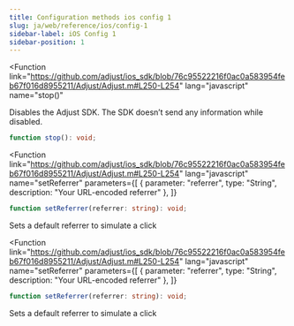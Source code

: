 ```yaml
---
title: Configuration methods ios config 1
slug: ja/web/reference/ios/config-1
sidebar-label: iOS Config 1
sidebar-position: 1
---
```


<Function link="https://github.com/adjust/ios_sdk/blob/76c95522216f0ac0a583954feb67f016d8955211/Adjust/Adjust.m#L250-L254"
   lang="javascript"
   name="stop()"
>

Disables the Adjust SDK. The SDK doesn’t send any information while disabled.

<span slot="snippet">

```typescript
function stop(): void;
```

</span>

</Function>

<Function link="https://github.com/adjust/ios_sdk/blob/76c95522216f0ac0a583954feb67f016d8955211/Adjust/Adjust.m#L250-L254"
   lang="javascript" 
   name="setReferrer"
   parameters={[
      {
         parameter: "referrer",
         type: "String",
         description: "Your URL-encoded referrer"
      },
   ]}
>

<span slot="snippet">

```typescript
function setReferrer(referrer: string): void;
```

</span>

Sets a default referrer to simulate a click

</Function>

<Function link="https://github.com/adjust/ios_sdk/blob/76c95522216f0ac0a583954feb67f016d8955211/Adjust/Adjust.m#L250-L254"
   lang="javascript" 
   name="setReferrer"
   parameters={[
      {
         parameter: "referrer",
         type: "String",
         description: "Your URL-encoded referrer"
      },
   ]}
>

<span slot="snippet">

```typescript
function setReferrer(referrer: string): void;
```

</span>

Sets a default referrer to simulate a click

</Function>
